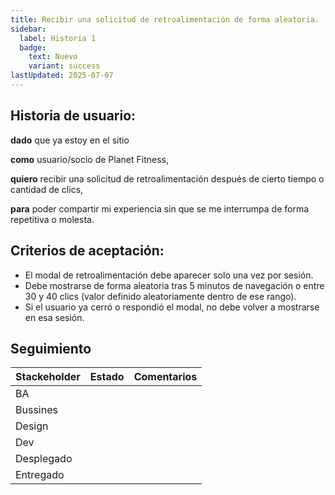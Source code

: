 ```yaml
---
title: Recibir una solicitud de retroalimentación de forma aleatoria.
sidebar:
  label: Historia 1
  badge:
    text: Nuevo
    variant: success
lastUpdated: 2025-07-07
---
```



## Historia de usuario:

**dado** que ya estoy en el sitio

**como** usuario/socio de Planet Fitness,

**quiero** recibir una solicitud de retroalimentación después de cierto tiempo o cantidad de clics,

**para** poder compartir mi experiencia sin que se me interrumpa de forma repetitiva o molesta.

## Criterios de aceptación:

  - El modal de retroalimentación debe aparecer solo una vez por sesión.
  - Debe mostrarse de forma aleatoria tras 5 minutos de navegación o entre 30 y 40 clics (valor definido aleatoriamente dentro de ese rango).
  - Si el usuario ya cerró o respondió el modal, no debe volver a mostrarse en esa sesión.

## Seguimiento

| Stackeholder |                     Estado                    |             Comentarios             |
|--------------|-----------------------------------------------|------------------------------------ |
| BA           | <Badge text="Terminado" variant="note" />     |                                     |
| Bussines     | <Badge text="Pendiente" variant="caution" />  |                                     |
| Design       | <Badge text="Pendiente" variant="caution" />  |                                     |
| Dev          | <Badge text="Pendiente" variant="caution" />  |                                     |
| Desplegado   | <Badge text="Pendiente" variant="caution" />  |                                     |
| Entregado    | <Badge text="Pendiente" variant="caution" />  |                                     |

